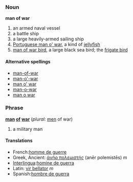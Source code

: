 === Noun ===
'''man of war''' 
# an armed naval vessel
# a battle ship
# a large heavily-armed sailing ship
# [[Portuguese man o' war]], a kind of [[jellyfish]]
# [[man of war bird]], a large black sea bird; the [[frigate bird]]  

====Alternative spellings====
*[[man-of-war]]
*[[man-o'-war]]
*[[man o' war]]
*[[man-o-war]]
*[[man o war]]

=== Phrase ===
'''[[man]] [[of]] [[war]]''' (''plural:'' [[men]] of war)
# a military man

==== Translations ====
*French:[[homme de guerre]]
*Greek, Ancient: [[ἀνὴρ πολεμιστής]] (anēr polemistēs) ''m''
*[[Interlingua]]:[[homine de guerra]]
*Latin: [[vir bellator]] ''m''
*Spanish:[[hombre de guerra]]